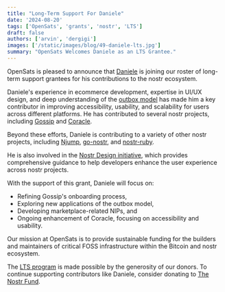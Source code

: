 ```yaml
---
title: "Long-Term Support For Daniele"
date: '2024-08-20'
tags: ['OpenSats', 'grants', 'nostr', 'LTS']
draft: false
authors: ['arvin', 'dergigi']
images: ['/static/images/blog/49-daniele-lts.jpg']
summary: "OpenSats Welcomes Daniele as an LTS Grantee."
---
```


OpenSats is pleased to announce that [Daniele](https://github.com/dtonon) is
joining our roster of long-term support grantees for his contributions to the
nostr ecosystem.

Daniele's experience in ecommerce development, expertise in UI/UX design, and
deep understanding of the [outbox
model](https://highscalability.com/gossip-protocol-explained/) has made him a
key contributor in improving accessibility, usability, and scalability for users
across different platforms. He has contributed to several nostr projects,
including [Gossip](https://github.com/mikedilger/gossip#) and
[Coracle](https://coracle.social/).

Beyond these efforts, Daniele is contributing to a variety of other nostr
projects, including [Njump](https://github.com/dtonon/njump),
[go-nostr](https://github.com/nbd-wtf/go-nostr), and
[nostr-ruby](https://github.com/dtonon/nostr-ruby).

He is also involved in the [Nostr Design initiative](https://nostrdesign.org/),
which provides comprehensive guidance to help developers enhance the user
experience across nostr projects.

With the support of this grant, Daniele will focus on:

- Refining  Gossip's onboarding process,
- Exploring new applications of the outbox model,
- Developing marketplace-related NIPs, and
- Ongoing enhancement of Coracle, focusing on accessibility and usability.

Our mission at OpenSats is to provide sustainable funding for the builders and
maintainers of critical FOSS infrastructure within the Bitcoin and nostr
ecosystem.

The [LTS program](/blog/nostr-lts-long-term-support-for-nostr-developers) is
made possible by the generosity of our donors. To continue supporting
contributors like Daniele, consider donating to [The Nostr Fund](/funds/nostr).

<center>
    <DonateToNostrFundButton/>
</center>
